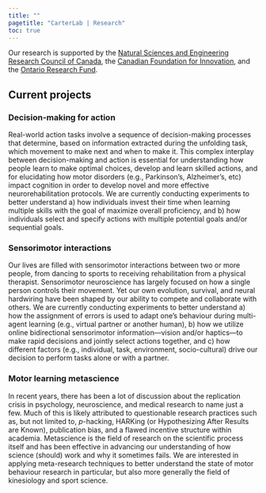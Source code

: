 ```yaml
---
title: ""
pagetitle: "CarterLab | Research"
toc: true
---
```


Our research is supported by the [Natural Sciences and Engineering Research Council of Canada](https://www.nserc-crsng.gc.ca/){target="_blank"}, the [Canadian Foundation for Innovation](https://www.innovation.ca/){target="_blank"}, and the [Ontario Research Fund](https://www.ontario.ca/page/ontario-research-fund-research-infrastructure){target="_blank"}.

## Current projects

### Decision-making for action

Real-world action tasks involve a sequence of decision-making processes that determine, based on information extracted during the unfolding task, which movement to make next and when to make it. This complex interplay between decision-making and action is essential for understanding how people learn to make optimal choices, develop and learn skilled actions, and for elucidating how motor disorders (e.g., Parkinson's, Alzheimer's, etc) impact cognition in order to develop novel and more effective neurorehabilitation protocols. We are currently conducting experiments to better understand a) how individuals invest their time when learning multiple skills with the goal of maximize overall proficiency, and b) how individuals select and specify actions with multiple potential goals and/or sequential goals.

### Sensorimotor interactions

Our lives are filled with sensorimotor interactions between two or more people, from dancing to sports to receiving rehabilitation from a physical therapist. Sensorimotor neuroscience has largely focused on how a single person controls their movement. Yet our own evolution, survival, and neural hardwiring have been shaped by our ability to compete and collaborate with others. We are currently conducting experiments to better understand a) how the assignment of errors is used to adapt one's behaviour during multi-agent learning (e.g., virtual partner or another human), b) how we utilize online bidirectional sensorimotor information---vision and/or haptics---to make rapid decisions and jointly select actions together, and c) how different factors (e.g., individual, task, environment, socio-cultural) drive our decision to perform tasks alone or with a partner.

### Motor learning metascience

In recent years, there has been a lot of discussion about the replication crisis in psychology, neuroscience, and medical research to name just a few. Much of this is likely attributed to questionable research practices such as, but not limited to, *p*-hacking, HARKing (or Hypothesizing After Results are Known), publication bias, and a flawed incentive structure within academia. Metascience is the field of research on the scientific process itself and has been effective in advancing our understanding of how science (should) work and why it sometimes fails. We are interested in applying meta-research techniques to better understand the state of motor behaviour research in particular, but also more generally the field of kinesiology and sport science.

<!-- ### Many motor labs -->


<!-- ### Aging, disease, and motor control and learning -->

<!-- Although motor performance tends to decline as we age, our capacity to learn new skills remains intact. The significance of our ability to perform skilled actions and activities of daily living across the lifespan is exemplified by the many cases of individuals living with a neurological disease (e.g., Alzheimer’s, Parkinson’s) or stroke. These individuals experience long-term movement-related and cognitive deficits that can greatly reduce their functional independence and quality of life. We are interested in identifying the practice factors the supporting motor learning in healthy aging populations, as well as those that can help maintain functional independence in individuals living with mild cognitive impairment and/or Alzheimer’s disease. -->
